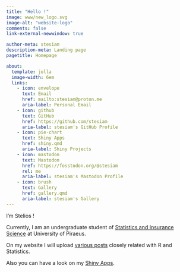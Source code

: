 ```yaml
---
title: "Hello !"
image: www/new_logo.svg
image-alt: "website-logo"
comments: false
link-external-newwindow: true

author-meta: stesiam
description-meta: Landing page
pagetitle: Homepage

about:
  template: jolla
  image-width: 6em
  links:
    - icon: envelope
      text: Email
      href: mailto:stesiam@proton.me
      aria-label: Personal Email
    - icon: github
      text: GitHub
      href: https://github.com/stesiam
      aria-label: stesiam's GitHub Profile
    - icon: pie-chart
      text: Shiny Apps
      href: shiny.qmd
      aria-label: Shiny Projects
    - icon: mastodon
      text: Mastodon
      href: https://fosstodon.org/@stesiam
      rel: me
      aria-label: stesiam's Mastodon Profile
    - icon: brush
      text: Gallery
      href: gallery.qmd
      aria-label: stesiam's Gallery
---
```

I'm Stelios !

Currently, I am an undergraduate student of [Statistics and Insurance Science](https://www.unipi.gr/unipi/en/sta-home-en.html) at University of Piraeus.

On my website I will upload [various posts](english.html) closely related with R and Statistics.

Also you can have a look on my [Shiny Apps](shiny.qmd).